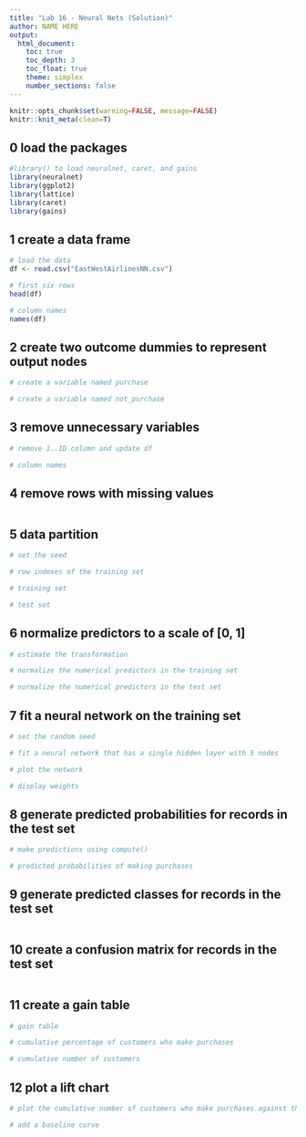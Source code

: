 ```yaml
---
title: "Lab 16 - Neural Nets (Solution)"
author: NAME HERE
output:
  html_document:
    toc: true
    toc_depth: 3
    toc_float: true
    theme: simplex
    number_sections: false
---
```


```r
knitr::opts_chunk$set(warning=FALSE, message=FALSE)
knitr::knit_meta(clean=T)
```

## 0 load the packages 
```r
#library() to load neuralnet, caret, and gains
library(neuralnet)
library(ggplot2)
library(lattice)
library(caret)
library(gains)

```

## 1 create a data frame
```r
# load the data 
df <- read.csv("EastWestAirlinesNN.csv")

# first six rows 
head(df)

# column names
names(df)
```

## 2 create two outcome dummies to represent output nodes  
```r
# create a variable named purchase

# create a variable named not_purchase

```

## 3 remove unnecessary variables
```r
# remove ï..ID column and update df 

# column names 

```

## 4 remove rows with missing values
```r


```

## 5 data partition 
```r
# set the seed 

# row indexes of the training set

# training set

# test set

```

## 6 normalize predictors to a scale of [0, 1] 
```r
# estimate the transformation 

# normalize the numerical predictors in the training set 

# normalize the numerical predictors in the test set 

```

## 7 fit a neural network on the training set 
```r
# set the random seed 

# fit a neural network that has a single hidden layer with 5 nodes 

# plot the network

# display weights

```

## 8 generate predicted probabilities for records in the test set  
```r
# make predictions using compute() 

# predicted probabilities of making purchases

```

## 9 generate predicted classes for records in the test set 
```r


```

## 10 create a confusion matrix for records in the test set
```r


```

## 11 create a gain table 
```r
# gain table 

# cumulative percentage of customers who make purchases 

# cumulative number of customers 

```

## 12 plot a lift chart
```r
# plot the cumulative number of customers who make purchases against the cumulative number of customers

# add a baseline curve 

```
